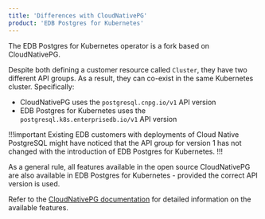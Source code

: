 ```yaml
---
title: 'Differences with CloudNativePG'
product: 'EDB Postgres for Kubernetes'
---
```


The EDB Postgres for Kubernetes operator is a fork based on CloudNativePG.

Despite both defining a customer resource called `Cluster`, they have two
different API groups. As a result, they can co-exist in the same Kubernetes
cluster. Specifically:

- CloudNativePG uses the `postgresql.cnpg.io/v1` API version
- EDB Postgres for Kubernetes uses the `postgresql.k8s.enterprisedb.io/v1` API version

!!!important
Existing EDB customers with deployments of Cloud Native PostgreSQL might have noticed that the API group for version 1 has not changed with the introduction of EDB Postgres for Kubernetes.
!!!

As a general rule, all features available in the open source CloudNativePG are
also available in EDB Postgres for Kubernetes - provided the correct API
version is used.

Refer to the [CloudNativePG documentation](https://cloudnative-pg.io/documentation/1.15.0/) for detailed information on the
available features.

